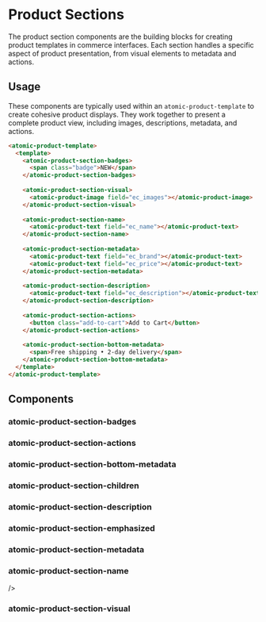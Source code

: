 
<Meta of={ProductSectionActionsStories} />

# Product Sections

<Subtitle >
The product section components are the building blocks for creating product templates in commerce interfaces. Each section handles a specific aspect of product presentation, from visual elements to metadata and actions.
</Subtitle>


## Usage 
These components are typically used within an `atomic-product-template` to create cohesive product displays.
They work together to present a complete product view, including images, descriptions, metadata, and actions.

```html
<atomic-product-template>
  <template>
    <atomic-product-section-badges>
      <span class="badge">NEW</span>
    </atomic-product-section-badges>
    
    <atomic-product-section-visual>
      <atomic-product-image field="ec_images"></atomic-product-image>
    </atomic-product-section-visual>
    
    <atomic-product-section-name>
      <atomic-product-text field="ec_name"></atomic-product-text>
    </atomic-product-section-name>
    
    <atomic-product-section-metadata>
      <atomic-product-text field="ec_brand"></atomic-product-text>
      <atomic-product-text field="ec_price"></atomic-product-text>
    </atomic-product-section-metadata>
    
    <atomic-product-section-description>
      <atomic-product-text field="ec_description"></atomic-product-text>
    </atomic-product-section-description>
    
    <atomic-product-section-actions>
      <button class="add-to-cart">Add to Cart</button>
    </atomic-product-section-actions>
    
    <atomic-product-section-bottom-metadata>
      <span>Free shipping • 2-day delivery</span>
    </atomic-product-section-bottom-metadata>
  </template>
</atomic-product-template>
```

## Components 

### atomic-product-section-badges
<CanvasWithGithub of={ProductSectionBadgesStories.Default}  
  githubPath="commerce/atomic-product-section-badges/atomic-product-section-badges.ts"
/>

### atomic-product-section-actions
<CanvasWithGithub of={ProductSectionActionsStories.Default}  
  githubPath="commerce/atomic-product-section-actions/atomic-product-section-actions.ts"
/>

### atomic-product-section-bottom-metadata
<CanvasWithGithub of={ProductSectionBottomMetadataStories.Default}  
  githubPath="commerce/atomic-product-section-bottom-metadata/atomic-product-section-bottom-metadata.ts"
/>

### atomic-product-section-children
<CanvasWithGithub of={ProductSectionChildrenStories.Default}  
  githubPath="commerce/atomic-product-section-children/atomic-product-section-children.ts"
/>

### atomic-product-section-description
<CanvasWithGithub of={ProductSectionDescriptionStories.Default}  
  githubPath="commerce/atomic-product-section-description/atomic-product-section-description.ts"
/>

### atomic-product-section-emphasized
<CanvasWithGithub of={ProductSectionEmphasizedStories.Default}  
  githubPath="commerce/atomic-product-section-emphasized/atomic-product-section-emphasized.ts"
/>

### atomic-product-section-metadata
<CanvasWithGithub of={ProductSectionMetadataStories.Default}  
  githubPath="commerce/atomic-product-section-metadata/atomic-product-section-metadata.ts"
/>

### atomic-product-section-name
<CanvasWithGithub of={ProductSectionNameStories.Default}  
  githubPath="commerce/atomic-product-section-name/atomic-product-section-name.ts"
/>
/>

### atomic-product-section-visual
<CanvasWithGithub of={ProductSectionVisualStories.Default}  
  githubPath="commerce/atomic-product-section-visual/atomic-product-section-visual.ts"
/>


